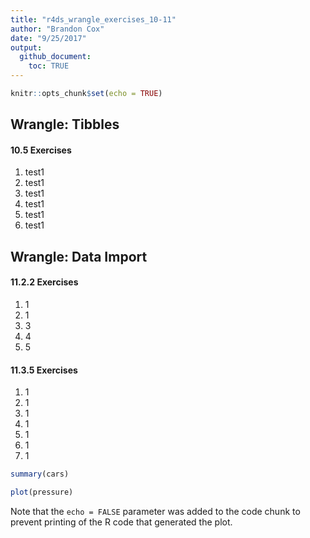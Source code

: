 ```yaml
---
title: "r4ds_wrangle_exercises_10-11"
author: "Brandon Cox"
date: "9/25/2017"
output: 
  github_document:
    toc: TRUE
---
```


```r
knitr::opts_chunk$set(echo = TRUE)
```

## Wrangle: Tibbles

#### 10.5 Exercises

1. test1
1. test1
1. test1
1. test1
1. test1
1. test1

## Wrangle: Data Import

#### 11.2.2 Exercises

1. 1
1. 1
1. 3
1. 4
1. 5

#### 11.3.5 Exercises

1. 1
1. 1
1. 1
1. 1
1. 1
1. 1
1. 1


```r
summary(cars)
```

```r
plot(pressure)
```

Note that the `echo = FALSE` parameter was added to the code chunk to prevent printing of the R code that generated the plot.
